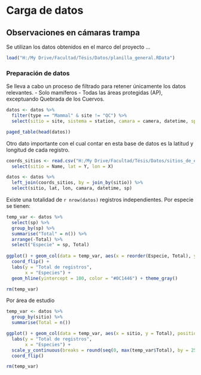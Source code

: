 # Carga de datos

## Observaciones en cámaras trampa

Se utilizan los datos obtenidos en el marco del proyecto ...

```r
load("H:/My Drive/Facultad/Tésis/Datos/planilla_general.RData")
```

### Preparación de datos

Se lleva a cabo un proceso de filtrado para retener únicamente los datos relevantes.
- Solo mamíferos
- Todas las áreas protegidas (AP), exceptuando Quebrada de los Cuervos.

```r
datos <- datos %>% 
  filter(type == "Mammal" & site != "QC") %>%
  select(sitio = site, sistema = station, camara = camera, datetime, sp = species)
```

```r
paged_table(head(datos))
```
Otro dato importante con el cual contar en esta base de datos es la latitud y longitud de cada registro.

```r
coords_sitios <- read.csv("H:/My Drive/Facultad/Tésis/Datos/sitios_de_estudio.csv") %>% 
  select(sitio = Name, lat = Y, lon = X)

datos <- datos %>% 
  left_join(coords_sitios, by = join_by(sitio)) %>% 
  select(sitio, lat, lon, camara, datetime, sp)
```


Existe una totalidad de `r nrow(datos)` registros independientes. Por especie se tienen:

```r
temp_var <- datos %>% 
  select(sp) %>% 
  group_by(sp) %>% 
  summarise("Total" = n()) %>% 
  arrange(-Total) %>% 
  select("Especie" = sp, Total)
 
ggplot() + geom_col(data = temp_var, aes(x = reorder(Especie, Total), y = Total), position = "dodge", fill = "#2B7C85") + 
  coord_flip() +
  labs(y = "Total de registros",
       x = "Especies") +
  geom_hline(yintercept = 100, color = "#0C1446") + theme_gray()

rm(temp_var)
``` 

Por área de estudio

```r
temp_var <- datos %>% 
  group_by(sitio) %>% 
  summarise(Total = n())

ggplot() + geom_col(data = temp_var, aes(x = sitio, y = Total), position = "dodge", fill = "#2B7C85") + 
  labs(y = "Total de registros",
       x = "Especies") +
  scale_y_continuous(breaks = round(seq(0, max(temp_var$Total), by = 250))) +
  coord_flip()

rm(temp_var)
```


